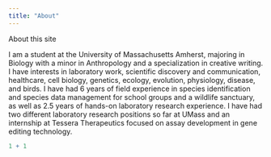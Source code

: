 ```yaml
---
title: "About"
---
```


About this site

I am a student at the University of Massachusetts Amherst, majoring in Biology with a minor in Anthropology and a specialization in creative writing. I have interests in laboratory work, scientific discovery and communication, healthcare, cell biology, genetics, ecology, evolution, physiology, disease, and birds. I have had 6 years of field experience in species identification and species data management for school groups and a wildlife sanctuary, as well as 2.5 years of hands-on laboratory research experience. I have had two different laboratory research positions so far at UMass and an internship at Tessera Therapeutics focused on assay development in gene editing technology.

```r
1 + 1
```
